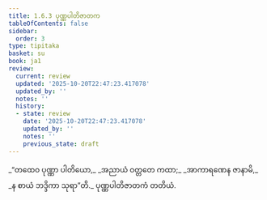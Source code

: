 ```yaml
---
title: 1.6.3 ပုဏ္ဏပါတိဇာတက
tableOfContents: false
sidebar:
  order: 3
type: tipitaka
basket: su
book: ja1
review:
  current: review
  updated: '2025-10-20T22:47:23.417078'
  updated_by: ''
  notes: ''
  history:
  - state: review
    date: '2025-10-20T22:47:23.417078'
    updated_by: ''
    notes: ''
    previous_state: draft
---
```



<DynamicBreadcrumb />


<ReviewStatus review={frontmatter.review} showDetails={true} />

<HypothesisAnnotation frontmatter={frontmatter} />

<Division number="53" book="ja1" e="ch" v="22" p="13">

<Paragraph number="117" type="verses" book="ja1">
_“တထေဝ ပုဏ္ဏာ ပါတိယော,_  
_အညာယံ ဝတ္တတေ ကထာ;_  
_အာကာရဏေန ဇာနာမိ,_  
_န စာယံ ဘဒ္ဒိကာ သုရာ”တိ._  


</Paragraph>
</Division>

<Paragraph number="118" type="center" book="ja1">
ပုဏ္ဏပါတိဇာတကံ တတိယံ.
</Paragraph>